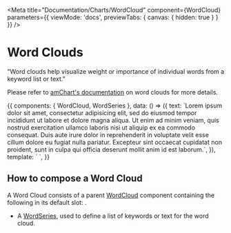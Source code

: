 
<Meta
  title="Documentation/Charts/WordCloud"
  component={WordCloud}
  parameters={{ viewMode: 'docs', previewTabs: { canvas: { hidden: true } } }}
/>

# Word Clouds

"Word clouds help visualize weight or importance of individual words from a keyword list or text."

Please refer to [amChart's documentation](https://www.amcharts.com/docs/v4/chart-types/wordcloud/) on word clouds for more details.

<Preview>
  <Story name="Documentation" inline={true}>
    {{
      components: { WordCloud, WordSeries },
      data: () => ({
        text: `Lorem ipsum dolor sit amet, consectetur adipisicing elit,
        sed do eiusmod tempor incididunt ut labore et dolore magna aliqua.
        Ut enim ad minim veniam, quis nostrud exercitation ullamco laboris nisi ut aliquip ex ea commodo consequat.
        Duis aute irure dolor in reprehenderit in voluptate velit esse cillum dolore eu fugiat nulla pariatur.
        Excepteur sint occaecat cupidatat non proident, sunt in culpa qui officia deserunt mollit anim id est laborum.`,
      }),
      template: `
        <word-cloud>
          <word-series :text="text" />
        </word-cloud>
  `,
    }}
  </Story>
</Preview>

## How to compose a Word Cloud

A Word Cloud consists of a parent [WordCloud](?path=/docs/documentation-chart-components-wordcloud--page) component containing the following in its default slot:
.

- A [WordSeries](?path=/docs/documentation-chart-components-subcomponents-series-wordseries--page), used to define a list of keywords or text for the word cloud.
